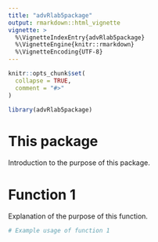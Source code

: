```yaml
---
title: "advRlab5package"
output: rmarkdown::html_vignette
vignette: >
  %\VignetteIndexEntry{advRlab5package}
  %\VignetteEngine{knitr::rmarkdown}
  %\VignetteEncoding{UTF-8}
---
```


```r
knitr::opts_chunk$set(
  collapse = TRUE,
  comment = "#>"
)
```

```r
library(advRlab5package)
```


# This package
Introduction to the purpose of this package.


# Function 1
Explanation of the purpose of this function.

```r
# Example usage of function 1
```


